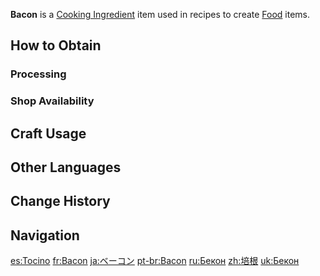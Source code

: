 {{Item Infobox
|id          = 110010
|image       = Item Bacon.png
|type        = Cooking Ingredients
|invCategory = Materials
|description = Smoked strips of pork. Crispy with a bit of fat, but not too greasy.<br />Mmmmm... bacon.
|quality     = 3
|source1     = [[Processing]]
|source2     = {{Sold By}}
}}
'''Bacon''' is a [[Cooking Ingredient]] item used in recipes to create [[Food]] items.

==How to Obtain==
===Processing===
{{Recipe
|type = Processing
|Raw Meat = 2
|Salt = 2
|sort = Raw Meat;Salt
|time = 15
}}

===Shop Availability===
{{Shop Availability}}

==Craft Usage==
{{Craft Usage}}

==Other Languages==
{{Other Languages|default_hidden = 1
|en      = Bacon
|zhs     = 培根
|zhs_rm  = Péigēn
|zht     = 培根
|zht_rm  = Péigēn
|ja      = ベーコン
|ja_rm   = Beekon
|ko      = 베이컨
|ko_rm   = Be'ikeon
|es      = Tocino
|fr      = Bacon
|ru      = Бекон
|th      = Bacon
|vi      = Thịt Xông Khói
|de      = Speck
|id      = Bacon
|pt      = Bacon
|tr      = Pastırma
|it      = Pancetta
}}

==Change History==
{{Change History|1.0}}

==Navigation==
{{Material Navbox|type=Crafting Materials}}

[[es:Tocino]]
[[fr:Bacon]]
[[ja:ベーコン]]
[[pt-br:Bacon]]
[[ru:Бекон]]
[[zh:培根]]
[[uk:Бекон]]